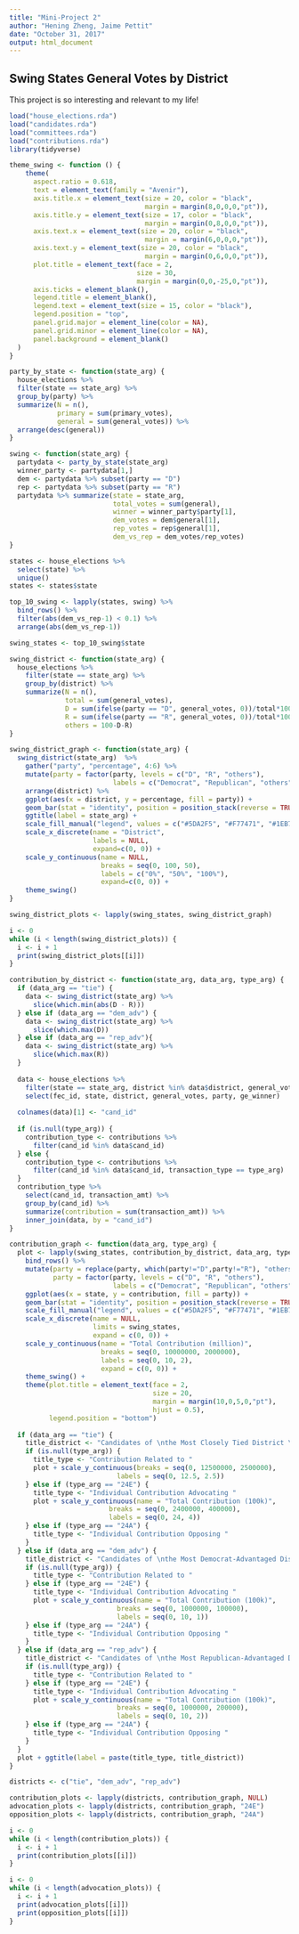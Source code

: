 ```yaml
---
title: "Mini-Project 2"
author: "Hening Zheng, Jaime Pettit"
date: "October 31, 2017"
output: html_document
---
```



## Swing States General Votes by District

This project is so interesting and relevant to my life!

```r
load("house_elections.rda")
load("candidates.rda")
load("committees.rda")
load("contributions.rda")
library(tidyverse)
```

```r
theme_swing <- function () { 
    theme(
      aspect.ratio = 0.618,
      text = element_text(family = "Avenir"),
      axis.title.x = element_text(size = 20, color = "black",
                                  margin = margin(8,0,0,0,"pt")),
      axis.title.y = element_text(size = 17, color = "black",
                                  margin = margin(0,8,0,0,"pt")),
      axis.text.x = element_text(size = 20, color = "black",
                                  margin = margin(6,0,0,0,"pt")),
      axis.text.y = element_text(size = 20, color = "black",
                                  margin = margin(0,6,0,0,"pt")),
      plot.title = element_text(face = 2, 
                                size = 30,
                                margin = margin(0,0,-25,0,"pt")),
      axis.ticks = element_blank(),
      legend.title = element_blank(),
      legend.text = element_text(size = 15, color = "black"),
      legend.position = "top",
      panel.grid.major = element_line(color = NA),
      panel.grid.minor = element_line(color = NA),
      panel.background = element_blank()
  )
}

party_by_state <- function(state_arg) {
  house_elections %>%
  filter(state == state_arg) %>%
  group_by(party) %>%
  summarize(N = n(),
            primary = sum(primary_votes),
            general = sum(general_votes)) %>%
  arrange(desc(general))
}

swing <- function(state_arg) {
  partydata <- party_by_state(state_arg) 
  winner_party <- partydata[1,]
  dem <- partydata %>% subset(party == "D")
  rep <- partydata %>% subset(party == "R")
  partydata %>% summarize(state = state_arg,
                          total_votes = sum(general),
                          winner = winner_party$party[1],
                          dem_votes = dem$general[1],
                          rep_votes = rep$general[1],
                          dem_vs_rep = dem_votes/rep_votes)
}

states <- house_elections %>% 
  select(state) %>%
  unique()
states <- states$state

top_10_swing <- lapply(states, swing) %>%
  bind_rows() %>%
  filter(abs(dem_vs_rep-1) < 0.1) %>%
  arrange(abs(dem_vs_rep-1))

swing_states <- top_10_swing$state

swing_district <- function(state_arg) {
  house_elections %>%
    filter(state == state_arg) %>%
    group_by(district) %>% 
    summarize(N = n(),
              total = sum(general_votes),
              D = sum(ifelse(party == "D", general_votes, 0))/total*100,
              R = sum(ifelse(party == "R", general_votes, 0))/total*100,
              others = 100-D-R)
}

swing_district_graph <- function(state_arg) {
  swing_district(state_arg)  %>%
    gather("party", "percentage", 4:6) %>%
    mutate(party = factor(party, levels = c("D", "R", "others"), 
                          labels = c("Democrat", "Republican", "others"))) %>%
    arrange(district) %>%
    ggplot(aes(x = district, y = percentage, fill = party)) +
    geom_bar(stat = "identity", position = position_stack(reverse = TRUE)) +
    ggtitle(label = state_arg) +
    scale_fill_manual("legend", values = c("#5DA2F5", "#F77471", "#1EB742")) +
    scale_x_discrete(name = "District",
                     labels = NULL,
                     expand=c(0, 0)) +
    scale_y_continuous(name = NULL,
                       breaks = seq(0, 100, 50),
                       labels = c("0%", "50%", "100%"),
                       expand=c(0, 0)) +
    theme_swing()
}

swing_district_plots <- lapply(swing_states, swing_district_graph)

i <- 0
while (i < length(swing_district_plots)) {
  i <- i + 1
  print(swing_district_plots[[i]])  
}

contribution_by_district <- function(state_arg, data_arg, type_arg) {
  if (data_arg == "tie") {
    data <- swing_district(state_arg) %>%
      slice(which.min(abs(D - R)))
  } else if (data_arg == "dem_adv") {
    data <- swing_district(state_arg) %>%
      slice(which.max(D))
  } else if (data_arg == "rep_adv"){
    data <- swing_district(state_arg) %>%
      slice(which.max(R))
  } 
  
  data <- house_elections %>%
    filter(state == state_arg, district %in% data$district, general_votes != 0) %>%
    select(fec_id, state, district, general_votes, party, ge_winner)
  
  colnames(data)[1] <- "cand_id"
  
  if (is.null(type_arg)) {
    contribution_type <- contributions %>%
      filter(cand_id %in% data$cand_id)
  } else {
    contribution_type <- contributions %>%
      filter(cand_id %in% data$cand_id, transaction_type == type_arg)
  }
  contribution_type %>%
    select(cand_id, transaction_amt) %>%
    group_by(cand_id) %>%
    summarize(contribution = sum(transaction_amt)) %>%
    inner_join(data, by = "cand_id")
}

contribution_graph <- function(data_arg, type_arg) {
  plot <- lapply(swing_states, contribution_by_district, data_arg, type_arg) %>%
    bind_rows() %>% 
    mutate(party = replace(party, which(party!="D",party!="R"), "others"),
           party = factor(party, levels = c("D", "R", "others"),
                          labels = c("Democrat", "Republican", "others"))) %>%
    ggplot(aes(x = state, y = contribution, fill = party)) +
    geom_bar(stat = "identity", position = position_stack(reverse = TRUE)) +
    scale_fill_manual("legend", values = c("#5DA2F5", "#F77471", "#1EB742")) +
    scale_x_discrete(name = NULL,
                     limits = swing_states,
                     expand = c(0, 0)) +
    scale_y_continuous(name = "Total Contribution (million)",
                       breaks = seq(0, 10000000, 2000000),
                       labels = seq(0, 10, 2),
                       expand = c(0, 0)) +
    theme_swing() +
    theme(plot.title = element_text(face = 2, 
                                    size = 20,
                                    margin = margin(10,0,5,0,"pt"),
                                    hjust = 0.5),
          legend.position = "bottom")
  
  if (data_arg == "tie") {
    title_district <- "Candidates of \nthe Most Closely Tied District \nin Each Swing State"
    if (is.null(type_arg)) {
      title_type <- "Contribution Related to "
      plot + scale_y_continuous(breaks = seq(0, 12500000, 2500000),
                           labels = seq(0, 12.5, 2.5))
    } else if (type_arg == "24E") {
      title_type <- "Individual Contribution Advocating "
      plot + scale_y_continuous(name = "Total Contribution (100k)",
                         breaks = seq(0, 2400000, 400000),
                         labels = seq(0, 24, 4))
    } else if (type_arg == "24A") {
      title_type <- "Individual Contribution Opposing "
    } 
  } else if (data_arg == "dem_adv") {
    title_district <- "Candidates of \nthe Most Democrat-Advantaged District \nin Each Swing State"
    if (is.null(type_arg)) {
      title_type <- "Contribution Related to "
    } else if (type_arg == "24E") {
      title_type <- "Individual Contribution Advocating "
      plot + scale_y_continuous(name = "Total Contribution (100k)",
                           breaks = seq(0, 1000000, 100000),
                           labels = seq(0, 10, 1))
    } else if (type_arg == "24A") {
      title_type <- "Individual Contribution Opposing "
    } 
  } else if (data_arg == "rep_adv") {
    title_district <- "Candidates of \nthe Most Republican-Advantaged District \nin Each Swing State"
    if (is.null(type_arg)) {
      title_type <- "Contribution Related to "
    } else if (type_arg == "24E") {
      title_type <- "Individual Contribution Advocating "
      plot + scale_y_continuous(name = "Total Contribution (100k)",
                           breaks = seq(0, 1000000, 200000),
                           labels = seq(0, 10, 2))
    } else if (type_arg == "24A") {
      title_type <- "Individual Contribution Opposing "
    } 
  }
  plot + ggtitle(label = paste(title_type, title_district))
}

districts <- c("tie", "dem_adv", "rep_adv")

contribution_plots <- lapply(districts, contribution_graph, NULL)
advocation_plots <- lapply(districts, contribution_graph, "24E")
opposition_plots <- lapply(districts, contribution_graph, "24A")

i <- 0
while (i < length(contribution_plots)) {
  i <- i + 1
  print(contribution_plots[[i]])  
}

i <- 0
while (i < length(advocation_plots)) {
  i <- i + 1
  print(advocation_plots[[i]])  
  print(opposition_plots[[i]])  
}

```
  